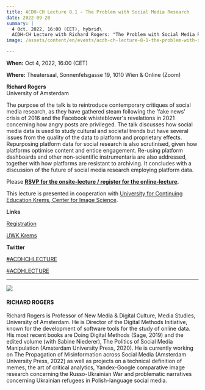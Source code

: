 ```yaml
---
title: ACDH-CH Lecture 8.1 - The Problem with Social Media Research
date: 2022-09-20
summary: |
  4 Oct. 2022, 16:00 (CET), hybrid\
  ACDH-CH Lecture with Richard Rogers: "The Problem with Social Media Research".
image: /assets/content/en/events/acdh-ch-lecture-8-1-the-problem-with-social-media-reserach/image.jpg

---
```


**When:** Oct 4, 2022, 16:00 (CET)

**Where:** Theatersaal, Sonnenfelsgasse 19, 1010 Wien & Online (Zoom)

**Richard Rogers**\
University of Amsterdam

The purpose of the talk is to reintroduce contemporary critiques of social media research, as they have gathered steam following the 'fake news' crisis of 2016 and the Facebook whisteblower's revelations in 2021 concerning how angry posts are privileged. The talk discusses how social media data is used to study cultural and societal trends but have several issues from the quality of the data to platform and proprietary effects. Repurposing platform data for social research is also scrutinised, given how platforms optimise content and entice engagement. Re-using platform dashboards and other non-scientific instrumentaria are also addressed, together with how platforms are resistant to archiving. It concludes with a discussion of the future of social media research employing platform data.

Please **[RSVP for the onsite-lecture / register for the online-lecture](https://www.oeaw.ac.at/acdh/events/registration/acdh-ch-lecture-81).**

This lecture is presented in cooperation with [University for Continuing Education Krems, Center for Image Science](https://www.donau-uni.ac.at/en/university/faculties/education-arts-architecture/departments/arts-cultural-studies/centers/image-science.html).

**Links**

[Registration](https://www.oeaw.ac.at/acdh/events/registration/acdh-ch-lecture-81)

[UWK Krems](https://www.donau-uni.ac.at/en/university/faculties/education-arts-architecture/departments/arts-cultural-studies/centers/image-science.html)

**Twitter**

[#ACDHCHLECTURE](https://twitter.com/search?q=%23ACDHCHLecture\&src=typed_query)

[#ACDHLECTURE](https://twitter.com/search?q=%23ACDHLecture\&src=typd)

***

![](/assets/content/en/events/acdh-ch-lecture-8-1-the-problem-with-social-media-reserach/rogers_portrait.jpeg)

#### RICHARD ROGERS

Richard Rogers is Professor of New Media & Digital Culture, Media Studies, University of Amsterdam. He is Director of the Digital Methods Initiative, known for the development of software tools for the study of online data. His most recent books are Doing Digital Methods (Sage, 2019) and the edited volume (with Sabine Niederer), The Politics of Social Media Manipulation (Amsterdam University Press, 2020). He is currently working on The Propagation of Misinformation across Social Media (Amsterdam University Press, 2022) as well as projects on a technical definition of memes, the art of critical analytics, Yandex-Google comparative image research concerning the Russo-Ukrainian War and problematic narratives concerning Ukrainian refugees in Polish-language social media.
